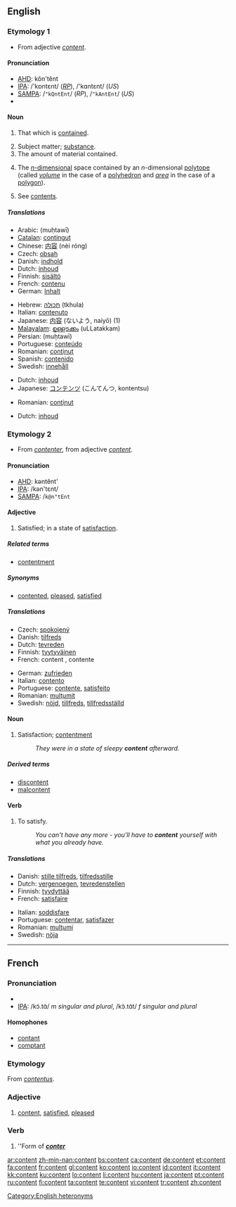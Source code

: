 {{wikipedia}}
==English==

===Etymology 1===
* From {{MF.}} adjective ''[[#French|content]]''.

====Pronunciation====
* [[AHD]]: kŏn'tĕnt
* [[IPA]]: /'kɒntɛnt/ (''[[RP]]''), /'kɑntɛnt/ (''US'')
* [[SAMPA]]: /<tt>"kQntEnt</tt>/ (''RP''), /<tt>"kAntEnt</tt>/ (''US'')
* {{audio|en-us-content.ogg|Audio (US)}}

====Noun====
{{en-noun|s|-}}

# {{uncountable}} That which is [[contain]]ed.
# Subject matter; [[substance]].
# The amount of material contained.
# {{mathematics}} The [[n-dimensional|''n''-dimensional]] space contained by an ''n''-dimensional [[polytope]] (called ''[[volume]]'' in the case of a [[polyhedron]] and ''[[area]]'' in the case of a [[polygon]]).
# See [[contents]].

=====Translations=====
{{trans-top|that which is contained}}
* Arabic: {{Arab|[[محتوى]]}} (muḥtawī)
* [[Catalan]]: [[contingut]] {{m}}
* Chinese: [[内容]] (nèi róng)
* Czech: [[obsah]] {{m}}
* Danish: [[indhold]] {{n}}
* Dutch: [[inhoud]] {{m}}
* Finnish: [[sisältö]]
* French: [[contenu]] {{m}}
* German: [[Inhalt]] {{m}}
{{trans-mid}}
* Hebrew: [[תכולה]] (tkhula) {{f}}
* Italian: [[contenuto]] {{m}}
* Japanese: [[内容]] (ないよう, naiyō) (1)
* [[Malayalam]]: [[ഉള്ളടക്കം]] (uLLatakkam)
* Persian: {{fa-Arab|[[محتوی]]}} (muḥtawī)
* Portuguese: [[conteúdo]] {{m}}
* Romanian: [[conţinut]] {{n}}
* Spanish: [[contenido]] {{m}}
* Swedish: [[innehåll]] {{n}}
{{trans-bottom}}

{{trans-top|subject matter}}
* Dutch: [[inhoud]] {{m}}
* Japanese: [[コンテンツ]] (こんてんつ, kontentsu)
{{trans-mid}}
* Romanian: [[conţinut]] {{n}}
{{trans-bottom}}

{{trans-top|mathematics: space contained by a polytope}}
* Dutch: [[inhoud]] {{m}}
{{trans-mid}}
{{trans-bottom}}

===Etymology 2===
* From {{MF.}} ''[[contenter]]'', from adjective ''[[#French|content]]''.

====Pronunciation====
* [[AHD]]: kəntĕnt'
* [[IPA]]: /kən'tɛnt/
* [[SAMPA]]: /<tt>k@n"tEnt</tt>

====Adjective====
{{en-adj}}

# {{context|used only as a copula with '''be'''}} Satisfied; in a state of [[satisfaction]].

=====Related terms=====
* [[contentment]]

=====Synonyms=====
*{{sense|satisfied}} [[contented]], [[pleased]], [[satisfied]]

=====Translations=====

{{trans-top|satisfied}}
* Czech: [[spokojený]] {{m}}
* Danish: [[tilfreds]]
* Dutch: [[tevreden]]
* Finnish: [[tyytyväinen]]
* French: content {{m}}, contente {{f}}
{{trans-mid}}
* German: [[zufrieden]]
* Italian: [[contento]]
* Portuguese: [[contente]], [[satisfeito]]
* Romanian: [[mulţumit]]
* Swedish: [[nöjd]], [[tillfreds]], [[tillfredsställd]]
{{trans-bottom}}

====Noun====
{{en-noun}}

# Satisfaction; [[contentment]]
#: ''They were in a state of sleepy '''content''' afterward.''

=====Derived terms=====
* [[discontent]]
* [[malcontent]]

====Verb====
{{en-verb}}

# {{transitive}} To satisfy.
#: ''You can't have any more - you'll have to '''content''' yourself with what you already have.''

=====Translations=====
{{trans-top|satisfy}}
* Danish: [[stille tilfreds]], [[tilfredsstille]]
* Dutch: [[vergenoegen]], [[tevredenstellen]]
* Finnish: [[tyydyttää]]
* French: [[satisfaire]]
{{trans-mid}}
* Italian: [[soddisfare]]
* Portuguese: [[contentar]], [[satisfazer]]
* Romanian: [[mulţumi]]
* Swedish: [[nöja]]
{{trans-bottom}}

[[Category:English heteronyms]]

----

==French==

===Pronunciation===
* {{audio|Fr-content.ogg|audio}}
* [[IPA]]: /kɔ̃.tɑ̃/ ''m singular and plural'', /kɔ̃.tɑ̃t/ ''f singular and plural''

====Homophones====
* [[contant]]
* [[comptant]]

===Etymology===
From {{L.}} ''[[contentus]]''.

===Adjective===
{{fr-adj}}

# [[#English|content]], [[satisfied]], [[pleased]]

===Verb===
{{fr-verb-form}}

# ''Form of '''''[[conter]]'''''

[[ar:content]]
[[zh-min-nan:content]]
[[bs:content]]
[[ca:content]]
[[de:content]]
[[et:content]]
[[fa:content]]
[[fr:content]]
[[gl:content]]
[[ko:content]]
[[io:content]]
[[id:content]]
[[it:content]]
[[kk:content]]
[[ku:content]]
[[lo:content]]
[[li:content]]
[[hu:content]]
[[ja:content]]
[[pt:content]]
[[ru:content]]
[[fi:content]]
[[ta:content]]
[[te:content]]
[[vi:content]]
[[tr:content]]
[[zh:content]]